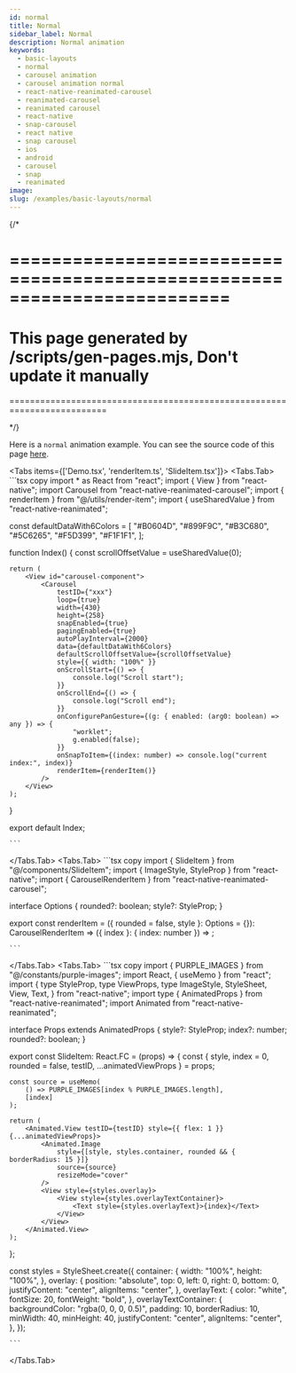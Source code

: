 ```yaml
---
id: normal
title: Normal
sidebar_label: Normal
description: Normal animation
keywords:
  - basic-layouts
  - normal
  - carousel animation
  - carousel animation normal
  - react-native-reanimated-carousel
  - reanimated-carousel
  - reanimated carousel
  - react-native
  - snap-carousel
  - react native
  - snap carousel
  - ios
  - android
  - carousel
  - snap
  - reanimated
image:
slug: /examples/basic-layouts/normal
---
```


{/* 

=========================================================================
=========================================================================
This page generated by /scripts/gen-pages.mjs, Don't update it manually 
=========================================================================
=========================================================================

*/}

Here is a `normal` animation example. You can see the source code of this page [here](http://localhost:8002/app/app/demos/normal/index.tsx).


<Page pagePath='/demos/basic-layouts/normal' />

<Tabs items={['Demo.tsx', 'renderItem.ts', 'SlideItem.tsx']}>
  <Tabs.Tab>
    ```tsx copy
import * as React from "react";
import { View } from "react-native";
import Carousel from "react-native-reanimated-carousel";
import { renderItem } from "@/utils/render-item";
import { useSharedValue } from "react-native-reanimated";

const defaultDataWith6Colors = [
	"#B0604D",
	"#899F9C",
	"#B3C680",
	"#5C6265",
	"#F5D399",
	"#F1F1F1",
];

function Index() {
	const scrollOffsetValue = useSharedValue<number>(0);

	return (
		<View id="carousel-component">
			<Carousel
				testID={"xxx"}
				loop={true}
				width={430}
				height={258}
				snapEnabled={true}
				pagingEnabled={true}
				autoPlayInterval={2000}
				data={defaultDataWith6Colors}
				defaultScrollOffsetValue={scrollOffsetValue}
				style={{ width: "100%" }}
				onScrollStart={() => {
					console.log("Scroll start");
				}}
				onScrollEnd={() => {
					console.log("Scroll end");
				}}
				onConfigurePanGesture={(g: { enabled: (arg0: boolean) => any }) => {
					"worklet";
					g.enabled(false);
				}}
				onSnapToItem={(index: number) => console.log("current index:", index)}
				renderItem={renderItem()}
			/>
		</View>
	);
}

export default Index;

    ```
  </Tabs.Tab>
  <Tabs.Tab>
    ```tsx copy
import { SlideItem } from "@/components/SlideItem";
import { ImageStyle, StyleProp } from "react-native";
import { CarouselRenderItem } from "react-native-reanimated-carousel";

interface Options {
	rounded?: boolean;
	style?: StyleProp<ImageStyle>;
}

export const renderItem =
	({ rounded = false, style }: Options = {}): CarouselRenderItem<any> =>
	({ index }: { index: number }) =>
		<SlideItem key={index} index={index} rounded={rounded} style={style} />;

    ```
  </Tabs.Tab>
  <Tabs.Tab>
    ```tsx copy
import { PURPLE_IMAGES } from "@/constants/purple-images";
import React, { useMemo } from "react";
import {
	type StyleProp,
	type ViewProps,
	type ImageStyle,
	StyleSheet,
	View,
	Text,
} from "react-native";
import type { AnimatedProps } from "react-native-reanimated";
import Animated from "react-native-reanimated";

interface Props extends AnimatedProps<ViewProps> {
	style?: StyleProp<ImageStyle>;
	index?: number;
	rounded?: boolean;
}

export const SlideItem: React.FC<Props> = (props) => {
	const {
		style,
		index = 0,
		rounded = false,
		testID,
		...animatedViewProps
	} = props;

	const source = useMemo(
		() => PURPLE_IMAGES[index % PURPLE_IMAGES.length],
		[index]
	);

	return (
		<Animated.View testID={testID} style={{ flex: 1 }} {...animatedViewProps}>
			<Animated.Image
				style={[style, styles.container, rounded && { borderRadius: 15 }]}
				source={source}
				resizeMode="cover"
			/>
			<View style={styles.overlay}>
				<View style={styles.overlayTextContainer}>
					<Text style={styles.overlayText}>{index}</Text>
				</View>
			</View>
		</Animated.View>
	);
};

const styles = StyleSheet.create({
	container: {
		width: "100%",
		height: "100%",
	},
	overlay: {
		position: "absolute",
		top: 0,
		left: 0,
		right: 0,
		bottom: 0,
		justifyContent: "center",
		alignItems: "center",
	},
	overlayText: {
		color: "white",
		fontSize: 20,
		fontWeight: "bold",
	},
	overlayTextContainer: {
		backgroundColor: "rgba(0, 0, 0, 0.5)",
		padding: 10,
		borderRadius: 10,
		minWidth: 40,
		minHeight: 40,
		justifyContent: "center",
		alignItems: "center",
	},
});

    ```
  </Tabs.Tab>
</Tabs>